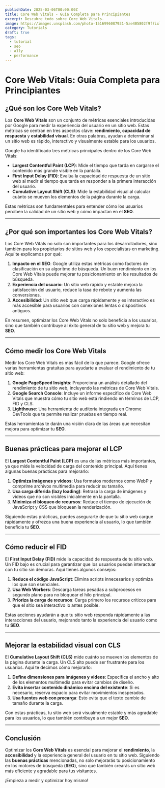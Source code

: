 ```yaml
---
publishDate: 2025-03-06T00:00:00Z
title: Core Web Vitals - Guía Completa para Principiantes
excerpt: Descubre todo sobre Core Web Vitals.
image: https://images.unsplash.com/photo-1516996087931-5ae405802f9f?ixlib=rb-4.0.3&ixid=M3wxMjA3fDB8MHxwaG90by1wYWdlfHx8fGVufDB8fHx8fA%3D%3D&auto=format&fit=crop&w=2070&q=80
category: Tutorials
draft: true
tags:
  - tutorial
  - seo
  - a11y
  - performance
---
```


# Core Web Vitals: Guía Completa para Principiantes

## ¿Qué son los Core Web Vitals?

Los **Core Web Vitals** son un conjunto de métricas esenciales introducidas por Google para medir la experiencia del usuario en un sitio web. Estas métricas se centran en tres aspectos clave: **rendimiento**, **capacidad de respuesta** y **estabilidad visual**. En otras palabras, ayudan a determinar si un sitio web es rápido, interactivo y visualmente estable para los usuarios.

Google ha identificado tres métricas principales dentro de los Core Web Vitals:

- **Largest Contentful Paint (LCP)**: Mide el tiempo que tarda en cargarse el contenido más grande visible en la pantalla.
- **First Input Delay (FID)**: Evalúa la capacidad de respuesta de un sitio web al medir el tiempo que tarda en responder a la primera interacción del usuario.
- **Cumulative Layout Shift (CLS)**: Mide la estabilidad visual al calcular cuánto se mueven los elementos de la página durante la carga.

Estas métricas son fundamentales para entender cómo los usuarios perciben la calidad de un sitio web y cómo impactan en el **SEO**.

---

## ¿Por qué son importantes los Core Web Vitals?

Los Core Web Vitals no solo son importantes para los desarrolladores, sino también para los propietarios de sitios web y los especialistas en marketing. Aquí te explicamos por qué:

1. **Impacto en el SEO**: Google utiliza estas métricas como factores de clasificación en su algoritmo de búsqueda. Un buen rendimiento en los Core Web Vitals puede mejorar tu posicionamiento en los resultados de búsqueda.
2. **Experiencia del usuario**: Un sitio web rápido y estable mejora la satisfacción del usuario, reduce la tasa de rebote y aumenta las conversiones.
3. **Accesibilidad**: Un sitio web que carga rápidamente y es interactivo es más accesible para usuarios con conexiones lentas o dispositivos antiguos.

En resumen, optimizar los Core Web Vitals no solo beneficia a los usuarios, sino que también contribuye al éxito general de tu sitio web y mejora tu **SEO**.

---

## Cómo medir los Core Web Vitals

Medir los Core Web Vitals es más fácil de lo que parece. Google ofrece varias herramientas gratuitas para ayudarte a evaluar el rendimiento de tu sitio web:

1. **Google PageSpeed Insights**: Proporciona un análisis detallado del rendimiento de tu sitio web, incluyendo las métricas de Core Web Vitals.
2. **Google Search Console**: Incluye un informe específico de Core Web Vitals que muestra cómo tu sitio web está rindiendo en términos de LCP, FID y CLS.
3. **Lighthouse**: Una herramienta de auditoría integrada en Chrome DevTools que te permite realizar pruebas en tiempo real.

Estas herramientas te darán una visión clara de las áreas que necesitan mejora para optimizar tu **SEO**.

---

## Buenas prácticas para mejorar el LCP

El **Largest Contentful Paint (LCP)** es una de las métricas más importantes, ya que mide la velocidad de carga del contenido principal. Aquí tienes algunas buenas prácticas para mejorarlo:

1. **Optimiza imágenes y videos**: Usa formatos modernos como WebP y comprime archivos multimedia para reducir su tamaño.
2. **Usa carga diferida (lazy loading)**: Retrasa la carga de imágenes y videos que no son visibles inicialmente en la pantalla.
3. **Minimiza el bloqueo de recursos**: Reduce el tiempo de ejecución de JavaScript y CSS que bloquean la renderización.

Siguiendo estas prácticas, puedes asegurarte de que tu sitio web cargue rápidamente y ofrezca una buena experiencia al usuario, lo que también beneficia tu **SEO**.

---

## Cómo reducir el FID

El **First Input Delay (FID)** mide la capacidad de respuesta de tu sitio web. Un FID bajo es crucial para garantizar que los usuarios puedan interactuar con tu sitio sin demoras. Aquí tienes algunos consejos:

1. **Reduce el código JavaScript**: Elimina scripts innecesarios y optimiza los que son esenciales.
2. **Usa Web Workers**: Descarga tareas pesadas a subprocesos en segundo plano para no bloquear el hilo principal.
3. **Prioriza la carga de recursos**: Carga primero los recursos críticos para que el sitio sea interactivo lo antes posible.

Estas acciones ayudarán a que tu sitio web responda rápidamente a las interacciones del usuario, mejorando tanto la experiencia del usuario como tu **SEO**.

---

## Mejorar la estabilidad visual con CLS

El **Cumulative Layout Shift (CLS)** mide cuánto se mueven los elementos de la página durante la carga. Un CLS alto puede ser frustrante para los usuarios. Aquí te decimos cómo mejorarlo:

1. **Define dimensiones para imágenes y videos**: Especifica el ancho y alto de los elementos multimedia para evitar cambios de diseño.
2. **Evita insertar contenido dinámico encima del existente**: Si es necesario, reserva espacio para evitar movimientos inesperados.
3. **Usa fuentes web con precarga**: Esto evita que el texto cambie de tamaño durante la carga.

Con estas prácticas, tu sitio web será visualmente estable y más agradable para los usuarios, lo que también contribuye a un mejor **SEO**.

---

## Conclusión

Optimizar los **Core Web Vitals** es esencial para mejorar el **rendimiento**, la **accesibilidad** y la experiencia general del usuario en tu sitio web. Siguiendo las **buenas prácticas** mencionadas, no solo mejorarás tu posicionamiento en los motores de búsqueda (**SEO**), sino que también crearás un sitio web más eficiente y agradable para tus visitantes.

¡Empieza a medir y optimizar hoy mismo!
